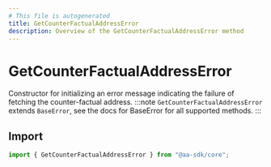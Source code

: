 ```yaml
---
# This file is autogenerated
title: GetCounterFactualAddressError
description: Overview of the GetCounterFactualAddressError method
---
```


# GetCounterFactualAddressError

Constructor for initializing an error message indicating the failure of fetching the counter-factual address.
:::note
`GetCounterFactualAddressError` extends `BaseError`, see the docs for BaseError for all supported methods.
:::

## Import

```ts
import { GetCounterFactualAddressError } from "@aa-sdk/core";
```
